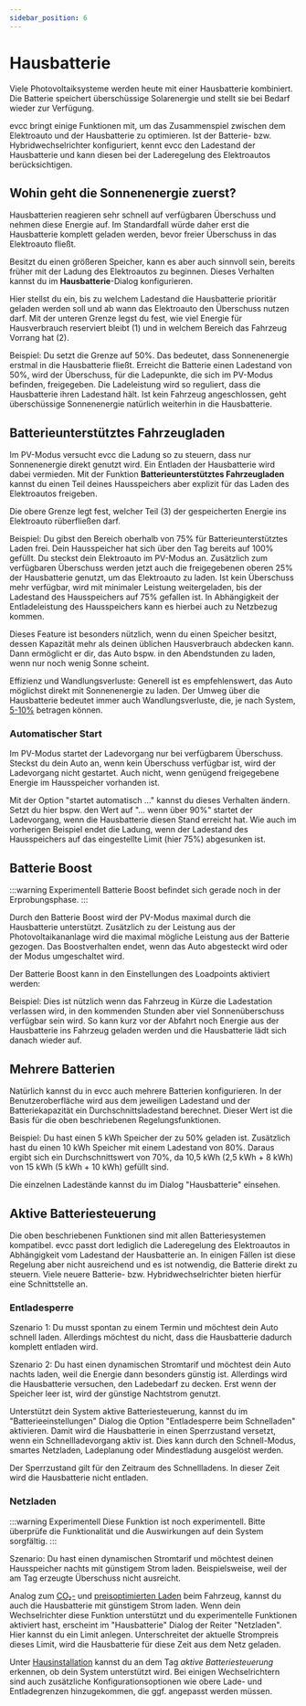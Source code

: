 ```yaml
---
sidebar_position: 6
---
```



# Hausbatterie

Viele Photovoltaiksysteme werden heute mit einer Hausbatterie kombiniert.
Die Batterie speichert überschüssige Solarenergie und stellt sie bei Bedarf wieder zur Verfügung.

evcc bringt einige Funktionen mit, um das Zusammenspiel zwischen dem Elektroauto und der Hausbatterie zu optimieren.
Ist der Batterie- bzw. Hybridwechselrichter konfiguriert, kennt evcc den Ladestand der Hausbatterie und kann diesen bei der Laderegelung des Elektroautos berücksichtigen.

## Wohin geht die Sonnenenergie zuerst?

Hausbatterien reagieren sehr schnell auf verfügbaren Überschuss und nehmen diese Energie auf.
Im Standardfall würde daher erst die Hausbatterie komplett geladen werden, bevor freier Überschuss in das Elektroauto fließt.

Besitzt du einen größeren Speicher, kann es aber auch sinnvoll sein, bereits früher mit der Ladung des Elektroautos zu beginnen.
Dieses Verhalten kannst du im **Hausbatterie**-Dialog konfigurieren.

<Screenshot
  name="features/screenshots/battery-navigation"
  caption="Screenshot der Hauptnavigation."
/>

Hier stellst du ein, bis zu welchem Ladestand die Hausbatterie prioritär geladen werden soll und ab wann das Elektroauto den Überschuss nutzen darf.
Mit der unteren Grenze legst du fest, wie viel Energie für Hausverbrauch reserviert bleibt (1) und in welchem Bereich das Fahrzeug Vorrang hat (2).

<Screenshot
  name="features/screenshots/battery-priority"
  caption="Priorität Haus und Auto"
/>

Beispiel: Du setzt die Grenze auf 50%. Das bedeutet, dass Sonnenenergie erstmal in die Hausbatterie fließt.
Erreicht die Batterie einen Ladestand von 50%, wird der Überschuss, für die Ladepunkte, die sich im PV-Modus befinden, freigegeben.
Die Ladeleistung wird so reguliert, dass die Hausbatterie ihren Ladestand hält.
Ist kein Fahrzeug angeschlossen, geht überschüssige Sonnenenergie natürlich weiterhin in die Hausbatterie.

## Batterieunterstütztes Fahrzeugladen

Im PV-Modus versucht evcc die Ladung so zu steuern, dass nur Sonnenenergie direkt genutzt wird.
Ein Entladen der Hausbatterie wird dabei vermieden.
Mit der Funktion **Batterieunterstütztes Fahrzeugladen** kannst du einen Teil deines Hausspeichers aber explizit für das Laden des Elektroautos freigeben.

Die obere Grenze legt fest, welcher Teil (3) der gespeicherten Energie ins Elektroauto rüberfließen darf.

<Screenshot
  name="features/screenshots/battery-buffer"
  caption="Batterieunterstütztes Fahrzeugladen"
/>

Beispiel: Du gibst den Bereich oberhalb von 75% für Batterieunterstütztes Laden frei.
Dein Hausspeicher hat sich über den Tag bereits auf 100% gefüllt.
Du steckst dein Elektroauto im PV-Modus an.
Zusätzlich zum verfügbaren Überschuss werden jetzt auch die freigegebenen oberen 25% der Hausbatterie genutzt, um das Elektroauto zu laden.
Ist kein Überschuss mehr verfügbar, wird mit minimaler Leistung weitergeladen, bis der Ladestand des Hausspeichers auf 75% gefallen ist.
In Abhängigkeit der Entladeleistung des Hausspeichers kann es hierbei auch zu Netzbezug kommen.

Dieses Feature ist besonders nützlich, wenn du einen Speicher besitzt, dessen Kapazität mehr als deinen üblichen Hausverbrauch abdecken kann.
Dann ermöglicht er dir, das Auto bspw. in den Abendstunden zu laden, wenn nur noch wenig Sonne scheint.

Effizienz und Wandlungsverluste: Generell ist es empfehlenswert, das Auto möglichst direkt mit Sonnenenergie zu laden.
Der Umweg über die Hausbatterie bedeutet immer auch Wandlungsverluste, die, je nach System, [5-10%](https://solar.htw-berlin.de/studien/stromspeicher-inspektion-2024/) betragen können.

### Automatischer Start

Im PV-Modus startet der Ladevorgang nur bei verfügbarem Überschuss.
Steckst du dein Auto an, wenn kein Überschuss verfügbar ist, wird der Ladevorgang nicht gestartet.
Auch nicht, wenn genügend freigegebene Energie im Hausspeicher vorhanden ist.

Mit der Option "startet automatisch ..." kannst du dieses Verhalten ändern.
Setzt du hier bspw. den Wert auf "... wenn über 90%" startet der Ladevorgang, wenn die Hausbatterie diesen Stand erreicht hat.
Wie auch im vorherigen Beispiel endet die Ladung, wenn der Ladestand des Hausspeichers auf das eingestellte Limit (hier 75%) abgesunken ist.

<Screenshot
  name="features/screenshots/battery-bufferstart"
  caption="Automatischer Start"
/>

## Batterie Boost
:::warning Experimentell
Batterie Boost befindet sich gerade noch in der Erprobungsphase.
:::

Durch den Batterie Boost wird der PV-Modus maximal durch die Hausbatterie unterstützt. Zusätzlich zu der Leistung aus der Photovoltaikananlage wird die maximal mögliche Leistung aus der Batterie gezogen. Das Boostverhalten endet, wenn das Auto abgesteckt wird oder der Modus umgeschaltet wird. 

Der Batterie Boost kann in den Einstellungen des Loadpoints aktiviert werden:

<Screenshot
  name="features/screenshots/battery-boost"
  caption="Batterie Boost aktivieren"
/>

Beispiel:
Dies ist nützlich wenn das Fahrzeug in Kürze die Ladestation verlassen wird, in den kommenden Stunden aber viel Sonnenüberschuss verfügbar sein wird. So kann kurz vor der Abfahrt noch Energie aus der Hausbatterie ins Fahrzeug geladen werden und die Hausbatterie lädt sich danach wieder auf.

## Mehrere Batterien

Natürlich kannst du in evcc auch mehrere Batterien konfigurieren.
In der Benutzeroberfläche wird aus dem jeweiligen Ladestand und der Batteriekapazität ein Durchschnittsladestand berechnet.
Dieser Wert ist die Basis für die oben beschriebenen Regelungsfunktionen.

Beispiel: Du hast einen 5 kWh Speicher der zu 50% geladen ist. Zusätzlich hast du einen 10 kWh Speicher mit einem Ladestand von 80%.
Daraus ergibt sich ein Durchschnittswert von 70%, da 10,5 kWh (2,5 kWh + 8 kWh) von 15 kWh (5 kWh + 10 kWh) gefüllt sind.

Die einzelnen Ladestände kannst du im Dialog "Hausbatterie" einsehen.

## Aktive Batteriesteuerung

Die oben beschriebenen Funktionen sind mit allen Batteriesystemen kompatibel.
evcc passt dort lediglich die Laderegelung des Elektroautos in Abhängigkeit vom Ladestand der Hausbatterie an.
In einigen Fällen ist diese Regelung aber nicht ausreichend und es ist notwendig, die Batterie direkt zu steuern.
Viele neuere Batterie- bzw. Hybridwechselrichter bieten hierfür eine Schnittstelle an.

### Entladesperre

Szenario 1: Du musst spontan zu einem Termin und möchtest dein Auto schnell laden.
Allerdings möchtest du nicht, dass die Hausbatterie dadurch komplett entladen wird.

Szenario 2: Du hast einen dynamischen Stromtarif und möchtest dein Auto nachts laden, weil die Energie dann besonders günstig ist.
Allerdings wird die Hausbatterie versuchen, den Ladebedarf zu decken.
Erst wenn der Speicher leer ist, wird der günstige Nachtstrom genutzt.

Unterstützt dein System aktive Batteriesteuerung, kannst du im "Batterieeinstellungen" Dialog die Option "Entladesperre beim Schnelladen" aktivieren.
Damit wird die Hausbatterie in einen Sperrzustand versetzt, wenn ein Schnellladevorgang aktiv ist.
Dies kann durch den Schnell-Modus, smartes Netzladen, Ladeplanung oder Mindestladung ausgelöst werden.

Der Sperrzustand gilt für den Zeitraum des Schnellladens.
In dieser Zeit wird die Hausbatterie nicht entladen.

### Netzladen
 
:::warning Experimentell
Diese Funktion ist noch experimentell. Bitte überprüfe die Funktionalität und die Auswirkungen auf dein System sorgfältig.
:::

Szenario: Du hast einen dynamischen Stromtarif und möchtest deinen Hausspeicher nachts mit günstigem Strom laden.
Beispielsweise, weil der am Tag erzeugte Überschuss nicht ausreicht.

<Screenshot
  name="features/screenshots/battery-grid-charging"
  caption="Hausbatterie Dialog für Netzladen"
/>

Analog zum [CO₂-](./co2) und [preisoptimierten Laden](./dynamic-prices) beim Fahrzeug, kannst du auch die Hausbatterie mit günstigem Strom laden.
Wenn dein Wechselrichter diese Funktion unterstützt und du experimentelle Funktionen aktiviert hast, erscheint im "Hausbatterie" Dialog der Reiter "Netzladen".
Hier kannst du ein Limit anlegen.
Unterschreitet der aktuelle Strompreis dieses Limit, wird die Hausbatterie für diese Zeit aus dem Netz geladen.

Unter [Hausinstallation](../devices/meters) kannst du an dem Tag _aktive Batteriesteuerung_ erkennen, ob dein System unterstützt wird.
Bei einigen Wechselrichtern sind auch zusätzliche Konfigurationsoptionen wie obere Lade- und Entladegrenzen hinzugekommen, die ggf. angepasst werden müssen.
